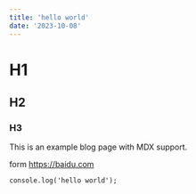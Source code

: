 ```yaml
---
title: 'hello world'
date: '2023-10-08'
---
```


# H1

## H2

### H3

This is an example blog page with MDX support.

form https://baidu.com

``` tsx
console.log('hello world');
```
